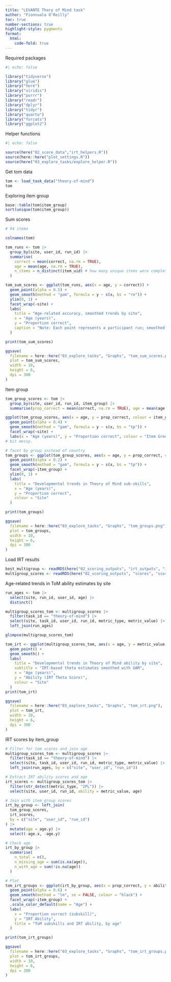 ```yaml
---
title: "LEVANTE Thory of Mind task"
author: "Fionnuala O'Reilly"
toc: true
number-sections: true
highlight-style: pygments
format:
  html: 
    code-fold: true
---
```

Required packages

```r

#| echo: false

library("tidyverse")
library("glue")
library("here")
library("viridis")
library("purrr")
library("readr")
library("dplyr")
library("tidyr")
library("quarto")
library("forcats")
library("ggplot2")

```

Helper functions

```r
#| echo: false

source(here("02_score_data","irt_helpers.R"))
source(here::here("plot_settings.R"))
source(here("03_explore_tasks/explore_helper.R"))

```

Get tom data

```r
tom <- load_task_data("theory-of-mind")
tom

```

Exploring item group

```r
base::table(tom$item_group)
sort(unique(tom$item_group))

```

Sum scores

```r

# 94 items

colnames(tom)

tom_runs <- tom |>
  group_by(site, user_id, run_id) |>
  summarise(
    correct = mean(correct, na.rm = TRUE),  
    age = mean(age, na.rm = TRUE),          
    n_items = n_distinct(item_uid) # how many unique items were completed
  )

tom_sum_scores <- ggplot(tom_runs, aes(x = age, y = correct)) +
  geom_point(alpha = 0.5) +
  geom_smooth(method = "gam", formula = y ~ s(x, bs = "re")) +
  ylim(0, 1) +
  facet_wrap(~site) +
  labs(
    title = "Age-related accuracy, smoothed trends by site",
    x = "Age (years)",
    y = "Proportion correct",
    caption = "Note: Each point represents a participant run; smoothed trend by site"
  )

print(tom_sum_scores)

ggsave(
  filename = here::here("03_explore_tasks", "Graphs", "tom_sum_scores.png"),
  plot = tom_sum_scores,
  width = 10,
  height = 6,
  dpi = 300
)

```

Item group

```r
tom_group_scores <- tom |>
  group_by(site, user_id, run_id, item_group) |>
  summarise(prop_correct = mean(correct, na.rm = TRUE), age = mean(age, na.rm = TRUE), .groups = "drop")

ggplot(tom_group_scores, aes(x = age, y = prop_correct, colour = item_group)) +
  geom_point(alpha = 0.4) +
  geom_smooth(method = "gam", formula = y ~ s(x, bs = "tp")) +
  facet_wrap(~site) +
  labs(x = "Age (years)", y = "Proportion correct", colour = "Item Group")
# bit messy.

# facet by group instead of country
tom_groups <- ggplot(tom_group_scores, aes(x = age, y = prop_correct, colour = site)) +
  geom_point(alpha = 0.2) +
  geom_smooth(method = "gam", formula = y ~ s(x, bs = "tp")) +
  facet_wrap(~item_group) +
  ylim(0, 1) +
  labs(
    title = "Developmental trends in Theory of Mind sub-skills",
    x = "Age (years)",
    y = "Proportion correct",
    colour = "Site"
  )

print(tom_groups)

ggsave(
  filename = here::here("03_explore_tasks", "Graphs", "tom_groups.png"),
  plot = tom_groups,
  width = 10,
  height = 6,
  dpi = 300
)

```

Load IRT results

```r
best_multigroup <- readRDS(here("02_scoring_outputs", "irt_outputs", "item_coefs.rds"))
multigroup_scores <- readRDS(here("02_scoring_outputs", "scores", "scores_multigroup.rds"))

```

Age-related trends in ToM ability estimates by site

```r
run_ages <- tom |>
  select(site, run_id, user_id, age) |>
  distinct()

multigroup_scores_tom <- multigroup_scores |>
  filter(task_id == "theory-of-mind") |>
  select(site, task_id, user_id, run_id, metric_type, metric_value) |>
  left_join(run_ages)

glimpse(multigroup_scores_tom)

tom_irt <- ggplot(multigroup_scores_tom, aes(x = age, y = metric_value, col = site)) + 
  geom_point() + 
  geom_smooth() +
  labs(
    title = "Developmental trends in Theory of Mind ability by site",
    subtitle = "IRT-based theta estimates smoothed with GAM",
    x = "Age (years)",
    y = "Ability (IRT Theta Score)",
    colour = "Site"
  )
print(tom_irt)

ggsave(
  filename = here::here("03_explore_tasks", "Graphs", "tom_irt.png"),
  plot = tom_irt,
  width = 10,
  height = 6,
  dpi = 300
)

```
IRT scores by item_group

```r

# Filter for tom scores and join age 
multigroup_scores_tom <- multigroup_scores |>
  filter(task_id == "theory-of-mind") |>
  select(site, task_id, user_id, run_id, metric_type, metric_value) |>
  left_join(run_ages, by = c("site", "user_id", "run_id"))

# Extract IRT ability scores and age
irt_scores <- multigroup_scores_tom |>
  filter(str_detect(metric_type, "2PL")) |>
  select(site, user_id, run_id, ability = metric_value, age)

# Join with item group scores
irt_by_group <- left_join(
  tom_group_scores,
  irt_scores,
  by = c("site", "user_id", "run_id")
) |>
  mutate(age = age.y) |>
  select(-age.x, -age.y)

# Check age 
irt_by_group |>
  summarise(
    n_total = n(),
    n_missing_age = sum(is.na(age)),
    n_with_age = sum(!is.na(age))
  )

# Plot
tom_irt_groups <- ggplot(irt_by_group, aes(x = prop_correct, y = ability, colour = age_group)) +
  geom_point(alpha = 0.6) +
  geom_smooth(method = "lm", se = FALSE, colour = "black") +
  facet_wrap(~item_group) +
  .scale_color_default(name = "Age") +
  labs(
    x = "Proportion correct (subskill)",
    y = "IRT Ability",
    title = "ToM subskills and IRT ability, by age"
  )

print(tom_irt_groups)

ggsave(
  filename = here::here("03_explore_tasks", "Graphs", "tom_irt_groups.png"),
  plot = tom_irt_groups,
  width = 10,
  height = 6,
  dpi = 300
)

```

